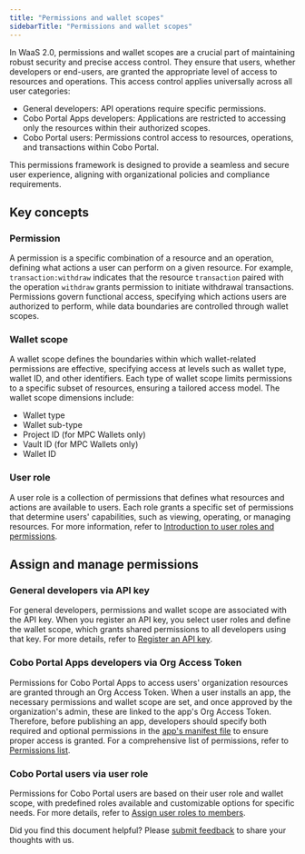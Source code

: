 ```yaml
---
title: "Permissions and wallet scopes"
sidebarTitle: "Permissions and wallet scopes"
---
```


In WaaS 2.0, permissions and wallet scopes are a crucial part of maintaining robust security and precise access control. They ensure that users, whether developers or end-users, are granted the appropriate level of access to resources and operations. This access control applies universally across all user categories:

- General developers: API operations require specific permissions.
- Cobo Portal Apps developers: Applications are restricted to accessing only the resources within their authorized scopes.
- Cobo Portal users: Permissions control access to resources, operations, and transactions within Cobo Portal.

This permissions framework is designed to provide a seamless and secure user experience, aligning with organizational policies and compliance requirements.

## Key concepts

### Permission
A permission is a specific combination of a resource and an operation, defining what actions a user can perform on a given resource. For example, `transaction:withdraw` indicates that the resource `transaction` paired with the operation `withdraw` grants permission to initiate withdrawal transactions. Permissions govern functional access, specifying which actions users are authorized to perform, while data boundaries are controlled through wallet scopes.

### Wallet scope
A wallet scope defines the boundaries within which wallet-related permissions are effective, specifying access at levels such as wallet type, wallet ID, and other identifiers. Each type of wallet scope limits permissions to a specific subset of resources, ensuring a tailored access model. The wallet scope dimensions include:

- Wallet type
- Wallet sub-type
- Project ID (for MPC Wallets only)
- Vault ID (for MPC Wallets only)
- Wallet ID

### User role
A user role is a collection of permissions that defines what resources and actions are available to users. Each role grants a specific set of permissions that determine users' capabilities, such as viewing, operating, or managing resources. For more information, refer to [Introduction to user roles and permissions](https://manuals.cobo.com/en/portal/organization/roles-and-permissions).

## Assign and manage permissions

### General developers via API key
For general developers, permissions and wallet scope are associated with the API key. When you register an API key, you select user roles and define the wallet scope, which grants shared permissions to all developers using that key. For more details, refer to [Register an API key](https://manuals.cobo.com/en/portal/developer-console/create-api-key).

### Cobo Portal Apps developers via Org Access Token
Permissions for Cobo Portal Apps to access users' organization resources are granted through an Org Access Token. When a user installs an app, the necessary permissions and wallet scope are set, and once approved by the organization's admin, these are linked to the app's Org Access Token. Therefore, before publishing an app, developers should specify both required and optional permissions in the [app's manifest file](/v2/apps/build-app#configure-the-manifest-file) to ensure proper access is granted. For a comprehensive list of permissions, refer to [Permissions list](/v2/guides/overview/permission-list).

### Cobo Portal users via user role
Permissions for Cobo Portal users are based on their user role and wallet scope, with predefined roles available and customizable options for specific needs. For more details, refer to [Assign user roles to members](https://manuals.cobo.com/en/portal/organization/assign-roles-to-members).

<Tip>Did you find this document helpful? Please [submit feedback](https://forms.zohopublic.com/cobo/form/DocumentFeedbackForm/formperma/QvLOhxJv1_JMsJ-1dleZ8Itb_7rzN-LtgvsDdxosoVI) to share your thoughts with us.</Tip>